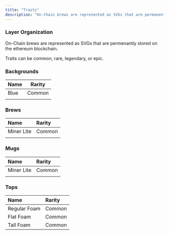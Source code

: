```yaml
---
title: "Traits"
description: "On-Chain brews are represented as SVGs that are permanently stored on the Ethereum blockchain."
---
```


### Layer Organization

On-Chain brews are represented as SVGs that are permenantly stored on the ethereum blockchain.

Traits can be common, rare, legendary, or epic.

### Backgrounds

| **Name** | **Rarity** |
| -------- | ---------- |
| Blue     | Common     |
|          |            |

### Brews

| **Name**   | **Rarity** |
| :--------- | :--------- |
| Miner Lite | Common     |
|            |            |

### Mugs

| **Name**   | **Rarity** |
| :--------- | :--------- |
| Miner Lite | Common     |
|            |            |

### Tops

| **Name**     | **Rarity** |
| :----------- | :--------- |
| Regular Foam | Common     |
| Flat Foam    | Common     |
| Tall Foam    | Common     |